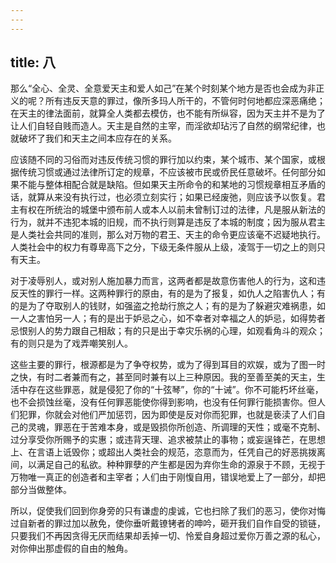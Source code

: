 ```yaml
---
---
---
```

title: 八
---

那么“全心、全灵、全意爱天主和爱人如己”在某个时刻某个地方是否也会成为非正义的呢？所有违反天意的罪过，像所多玛人所干的，不管何时何地都应深恶痛绝；在天主的律法面前，就算全人类都去模仿，也不能有所纵容，因为天主并不是为了让人们自轻自贱而造人。天主是自然的主宰，而淫欲却玷污了自然的纲常纪律，也就破坏了我们和天主之间本应存在的关系。

应该随不同的习俗而对违反传统习惯的罪行加以约束，某个城市、某个国家，或根据传统习惯或通过法律所订定的规章，不应该被市民或侨民任意破坏。任何部分如果不能与整体相配合就是缺陷。但如果天主所命令的和某地的习惯规章相互矛盾的话，就算从来没有执行过，也必须立刻实行；如果已经废弛，则应该予以恢复。君主有权在所统治的城堡中颁布前人或本人以前未曾制订过的法律，凡是服从新法的行为，就并不违犯本城的旧规，而不执行则算是违反了本城的制度；因为服从君主是人类社会共同的准则，那么对万物的君王、天主的命令更应该毫不迟疑地执行。人类社会中的权力有尊卑高下之分，下级无条件服从上级，凌驾于一切之上的则只有天主。

对于凌辱别人，或对别人施加暴力而言，这两者都是故意伤害他人的行为，这和违反天性的罪行一样。这两种罪行的原由，有的是为了报复，如仇人之陷害仇人；有的是为了夺取别人的钱财，如强盗之抢劫行旅之人；有的是为了躲避灾难祸患，如一人之害怕另一人；有的是出于妒忌之心，如不幸者对幸福之人的妒忌，如得势者忌恨别人的势力跟自己相敌；有的只是出于幸灾乐祸的心理，如观看角斗的观众；有的则只是为了戏弄嘲笑别人。

这些主要的罪行，根源都是为了争夺权势，或为了得到耳目的欢娱，或为了图一时之快，有时二者兼而有之，甚至同时兼有以上三种原因。我的至善至美的天主，生活中存在这些罪恶，就是侵犯了你的“十弦琴”，你的“十诫”。你不可能朽坏丝毫，也不会损蚀丝毫，没有任何罪恶能使你得到影响，也没有任何罪行能损害你。但人们犯罪，你就会对他们严加惩罚，因为即使是反对你而犯罪，也就是亵渎了人们自己的灵魂，罪恶在于苦难本身，或是毁损你所创造、所调理的天性；或毫不克制、过分享受你所赐予的实惠；或违背天理、追求被禁止的事物；或妄逞锋芒，在思想上、在言语上诋毁你；或超出人类社会的规范，恣意而为，任凭自己的好恶挑拨离间，以满足自己的私欲。种种罪孽的产生都是因为弃你生命的源泉于不顾，无视于万物唯一真正的创造者和主宰者；人们由于刚愎自用，错误地爱上了一部分，却把部分当做整体。

所以，促使我们回到你身旁的只有谦虚的虔诚，它也扫除了我们的恶习，使你对悔过自新者的罪过加以赦免，使你垂听戴镣铐者的呻吟，砸开我们自作自受的锁链，只要我们不再因贪得无厌而结果却丢掉一切、怜爱自身超过爱你万善之源的私心，对你伸出那虚假的自由的触角。